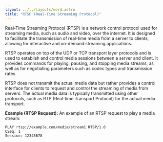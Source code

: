 ```yaml
---
layout: ../../layouts/word.astro
title: "RTSP (Real-Time Streaming Protocol)"
---
```

Real-Time Streaming Protocol (RTSP) is a network control protocol used for streaming media, such as audio and video, over the internet. It is designed to facilitate the transmission of real-time media from a server to clients, allowing for interactive and on-demand streaming applications.

RTSP operates on top of the UDP or TCP transport layer protocols and is used to establish and control media sessions between a server and client. It provides commands for playing, pausing, and stopping media streams, as well as for negotiating parameters such as codec types and transmission rates.

RTSP does not transmit the actual media data but rather provides a control interface for clients to request and control the streaming of media from servers. The actual media data is typically transmitted using other protocols, such as RTP (Real-time Transport Protocol) for the actual media transport.

**Example (RTSP Request):**
An example of an RTSP request to play a media stream:
```
PLAY rtsp://example.com/media/stream1 RTSP/1.0
CSeq: 1
Session: 12345678
```